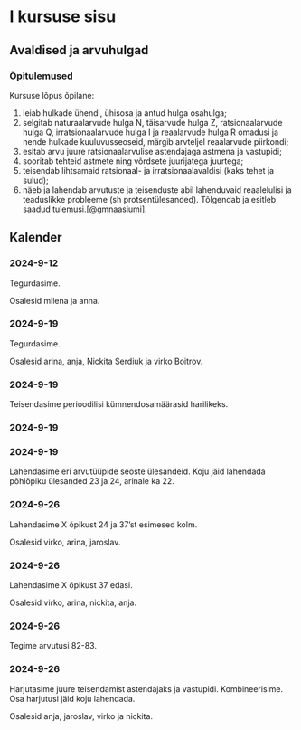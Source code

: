 []{#sessions}

# I kursuse sisu

## Avaldised ja arvuhulgad

### Õpitulemused

\multicolsbegin

Kursuse lõpus õpilane:

1. leiab hulkade ühendi, ühisosa ja antud hulga osahulga;
2. selgitab naturaalarvude hulga N, täisarvude hulga Z, ratsionaalarvude hulga Q,
irratsionaalarvude hulga I ja reaalarvude hulga R omadusi ja nende hulkade kuuluvusseoseid,
märgib arvteljel reaalarvude piirkondi;
3. esitab arvu juure ratsionaalarvulise astendajaga astmena ja vastupidi;
4. sooritab tehteid astmete ning võrdsete juurijatega juurtega;
5. teisendab lihtsamaid ratsionaal- ja irratsionaalavaldisi (kaks tehet ja sulud);
6. näeb ja lahendab arvutuste ja teisenduste abil lahenduvaid reaalelulisi ja teaduslikke
probleeme (sh protsentülesanded). Tõlgendab ja esitleb saadud tulemusi.[@gmnaasiumi].

\multicolsend

## Kalender

### 2024-9-12

Tegurdasime.

Osalesid milena ja anna.

### 2024-9-19

Tegurdasime.

Osalesid arina, anja, Nickita Serdiuk ja virko Boitrov.

### 2024-9-19

Teisendasime perioodilisi kümnendosamäärasid harilikeks.

### 2024-9-19

### 2024-9-19

Lahendasime eri arvutüüpide seoste ülesandeid. Koju jäid lahendada põhiõpiku ülesanded 23 ja 24, arinale ka 22.

### 2024-9-26

Lahendasime X õpikust 24 ja 37'st esimesed kolm.

Osalesid virko, arina, jaroslav.

### 2024-9-26

Lahendasime X õpikust 37 edasi.

Osalesid virko, arina, nickita, anja.

### 2024-9-26

Tegime arvutusi 82-83.

### 2024-9-26

Harjutasime juure teisendamist astendajaks ja vastupidi. Kombineerisime. Osa harjutusi jäid koju lahendada.

Osalesid anja, jaroslav, virko ja nickita.
